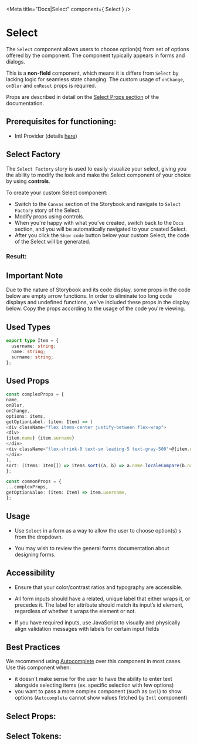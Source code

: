 

<Meta title="Docs|Select" component={ Select } />

# Select

The `Select` component allows users to choose option(s) from set of options offered by the component.
The component typically appears in forms and dialogs.

This is a **non-field** component, which means it is differs from `Select` by lacking logic for seamless
state changing. The custom usage of `onChange`, `onBlur` and `onReset` props is required.

Props are described in detail on the [Select Props section](#select-props)
of the documentation.

## **Prerequisites for functioning**:
 - Intl Provider (details [here](/docs/component-library-intl-intl--basic))

## Select Factory

The `Select Factory` story is used to easily visualize your select, giving you the
ability to modify the look and make the Select component of your choice by
using **controls**.

To create your custom Select component:

- Switch to the `Canvas` section of the Storybook and navigate to `Select Factory` story
of the Select.
- Modify props using controls.
- When you're happy with what you've created, switch back to the `Docs` section, and you will be automatically
navigated to your created Select.
- After you click the `Show code` button below your custom Select, the code of the Select will be generated.

### Result:

<Canvas>
  <Story id="component-library-selectors-select--select-factory" />
</Canvas>

## Important Note

Due to the nature of Storybook and its code display, some props in the code below are empty arrow functions.
In order to eliminate too long code displays and undefined functions, we've included these props in the display below.
Copy the props according to the usage of the code you're viewing.

## Used Types

```ts
export type Item = {
  username: string;
  name: string;
  surname: string;
};
```

## Used Props

```ts
const complexProps = {
name,
onBlur,
onChange,
options: items,
getOptionLabel: (item: Item) => (
<div className="flex items-center justify-between flex-wrap">
<div>
{item.name} {item.surname}
</div>
<div className="flex-shrink-0 text-sm leading-5 text-gray-500">@{item.username}</div>
</div>
),
sort: (items: Item[]) => items.sort((a, b) => a.name.localeCompare(b.name)),
};

const commonProps = {
...complexProps,
getOptionValue: (item: Item) => item.username,
};
```

## Usage

- Use `Select` in a form as a way to allow the user to choose option(s) s from the dropdown.

- You may wish to review the general forms documentation about designing forms.

## Accessibility

 - Ensure that your color/contrast ratios and typography are accessible.

 - All form inputs should have a related, unique label that either wraps it, or precedes it. The label for attribute should match its input’s id element, regardless of whether it wraps the element or not.

 - If you have required inputs, use JavaScript to visually and physically align validation messages with labels for certain input fields

## Best Practices

We recommend using [Autocomplete](/docs/component-library-form-elements-autocomplete--with-label) over this component in most cases.
Use this component when:
 - it doesn't make sense for the user to have the ability to enter text alongside selecting items (ex. specific selection with few options)
 - you want to pass a more complex component (such as `Intl`) to show options (`Autocomplete` cannot show values fetched by `Intl` component)

<Stories />

## Select Props:
<ArgsTable of={Select} />

## Select Tokens:
<ThemeTokens component="Select"/>
